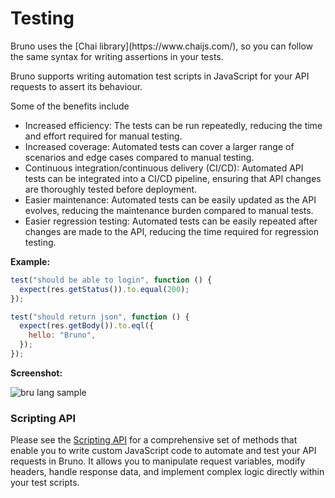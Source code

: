 
# Testing

<Callout emoji="">
  Bruno uses the [Chai library](https://www.chaijs.com/), so you can follow the
  same syntax for writing assertions in your tests.
</Callout>

Bruno supports writing automation test scripts in JavaScript for your API requests to assert its behaviour.

Some of the benefits include

- Increased efficiency: The tests can be run repeatedly, reducing the time and effort required for manual testing.
- Increased coverage: Automated tests can cover a larger range of scenarios and edge cases compared to manual testing.
- Continuous integration/continuous delivery (CI/CD): Automated API tests can be integrated into a CI/CD pipeline, ensuring that API changes are thoroughly tested before deployment.
- Easier maintenance: Automated tests can be easily updated as the API evolves, reducing the maintenance burden compared to manual tests.
- Easier regression testing: Automated tests can be easily repeated after changes are made to the API, reducing the time required for regression testing.

**Example:**

```javascript
test("should be able to login", function () {
  expect(res.getStatus()).to.equal(200);
});

test("should return json", function () {
  expect(res.getBody()).to.eql({
    hello: "Bruno",
  });
});
```

**Screenshot:**

![bru lang sample](/screenshots/test-script.webp)

### Scripting API

Please see the [Scripting API](../script/javascript-reference) for a comprehensive set of methods that enable you to write custom JavaScript code to automate and test your API requests in Bruno. It allows you to manipulate request variables, modify headers, handle response data, and implement complex logic directly within your test scripts.
